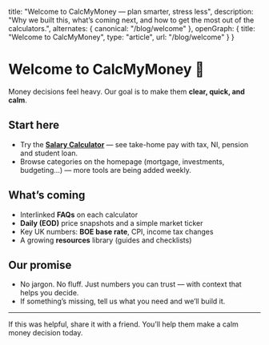   title: "Welcome to CalcMyMoney — plan smarter, stress less",
  description: "Why we built this, what’s coming next, and how to get the most out of the calculators.",
  alternates: { canonical: "/blog/welcome" },
  openGraph: { title: "Welcome to CalcMyMoney", type: "article", url: "/blog/welcome" }
}

# Welcome to CalcMyMoney 👋

Money decisions feel heavy. Our goal is to make them **clear, quick, and calm**.

## Start here
- Try the **[Salary Calculator](/calculators/salary-calculator)** — see take-home pay with tax, NI, pension and student loan.
- Browse categories on the homepage (mortgage, investments, budgeting…) — more tools are being added weekly.

## What’s coming
- Interlinked **FAQs** on each calculator
- **Daily (EOD)** price snapshots and a simple market ticker
- Key UK numbers: **BOE base rate**, CPI, income tax changes
- A growing **resources** library (guides and checklists)

## Our promise
- No jargon. No fluff. Just numbers you can trust — with context that helps you decide.
- If something’s missing, tell us what you need and we’ll build it.

---

If this was helpful, share it with a friend. You’ll help them make a calm money decision today.
